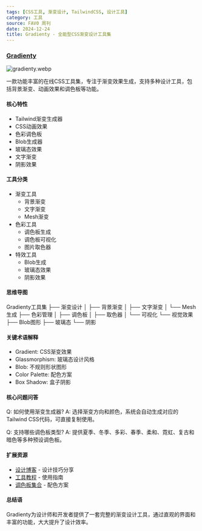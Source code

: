 ```yaml
---
tags: [CSS工具, 渐变设计, TailwindCSS, 设计工具]
category: 工具
source: FAV0 周刊
date: 2024-12-24
title: Gradienty - 全能型CSS渐变设计工具集
---
```


### [Gradienty](https://gradienty.codes/)

![gradienty.webp](https://img.mengpeng.tech/i/2024/12/24/676a477f4766d.webp)

一款功能丰富的在线CSS工具集，专注于渐变效果生成，支持多种设计工具，包括背景渐变、动画效果和调色板等功能。

#### 核心特性
- Tailwind渐变生成器
- CSS动画效果
- 色彩调色板
- Blob生成器
- 玻璃态效果
- 文字渐变
- 阴影效果

#### 工具分类
- 渐变工具
  - 背景渐变
  - 文字渐变
  - Mesh渐变
- 色彩工具
  - 调色板生成
  - 调色板可视化
  - 图片取色器
- 特效工具
  - Blob生成
  - 玻璃态效果
  - 阴影效果

#### 思维导图
Gradienty工具集
├── 渐变设计
│   ├── 背景渐变
│   ├── 文字渐变
│   └── Mesh生成
├── 色彩管理
│   ├── 调色板
│   ├── 取色器
│   └── 可视化
└── 视觉效果
    ├── Blob图形
    ├── 玻璃态
    └── 阴影

#### 关键术语解释
- Gradient: CSS渐变效果
- Glassmorphism: 玻璃态设计风格
- Blob: 不规则形状图形
- Color Palette: 配色方案
- Box Shadow: 盒子阴影

#### 核心问题问答
Q: 如何使用渐变生成器?
A: 选择渐变方向和颜色，系统会自动生成对应的Tailwind CSS代码，可直接复制使用。

Q: 支持哪些调色板类型?
A: 提供夏季、冬季、多彩、春季、柔和、霓虹、复古和暗色等多种预设调色板。

#### 扩展资源
- [设计博客](https://gradienty.codes/blog) - 设计技巧分享
- [工具教程](https://gradienty.codes/tools) - 使用指南
- [调色板集合](https://gradienty.codes/palettes) - 配色方案

#### 总结语
Gradienty为设计师和开发者提供了一套完整的渐变设计工具，通过直观的界面和丰富的功能，大大提升了设计效率。 